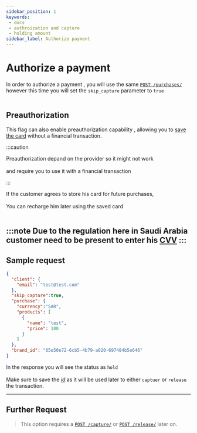 ```yaml
---
sidebar_position: 1
keywords: 
 - docs 
 - authroization and capture
 - holding amount
sidebar_label: Authorize payment
---
```


# Authorize a payment

In order to authorize a payment , you will use the same <u>[`POST /purchases/`](../../../api/gateway/purchases-create)</u> however this time you will set the `skip_capture` parameter to `true` <br></br>

## Preauthorization
This flag can also enable preauthorization capability , allowing you to [save the card](../saving-card/save_card) without a financial transaction.

:::caution

Preauthorization depand on the provider so it might not work <br></br> and require you to use it with a financial transaction

:::

If the customer agrees to store his card for future purchases,<br></br>
You can recharge him later using the saved card <br></br>

:::note
Due to the regulation here in Saudi Arabia customer need to be present to enter his <u>CVV</u>
:::
---
## Sample request 

```json
{
  "client": {
    "email": "test@test.com"
  },
  "skip_capture":true,
  "purchase": {
    "currency":"SAR",
    "products": [
      {
        "name": "test",
        "price": 100
      }
    ]
  },
  "brand_id": "65e50e72-6cb5-4b79-a020-697484b5e646"
}
```
In the response you will see the status as `hold` <br></br>
Make sure to save the <u>_id_</u> as it will be used later to either `captuer` or `release` the transaction.

---
## Further Request
> This option requires a [`POST /capture/`](../../../api/gateway/purchases-capture) or [`POST /release/`](../../../api/gateway/purchases-release) later on.